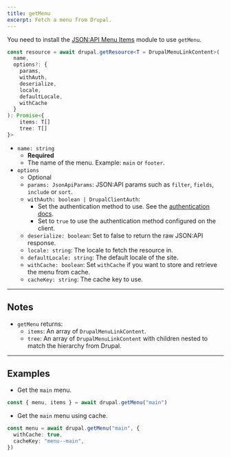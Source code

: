 ```yaml
---
title: getMenu
excerpt: Fetch a menu from Drupal.
---
```


<Callout icon="⚠️">

You need to install the [JSON:API Menu Items](https://www.drupal.org/project/jsonapi_menu_items) module to use `getMenu`.

</Callout>

```ts
const resource = await drupal.getResource<T = DrupalMenuLinkContent>(
  name,
  options?: {
    params,
    withAuth,
    deserialize,
    locale,
    defaultLocale,
	withCache
  }
): Promise<{
	items: T[]
	tree: T[]
}>
```

- `name: string`
  - **Required**
  - The name of the menu. Example: `main` or `footer`.
- `options`
  - Optional
  - `params: JsonApiParams`: JSON:API params such as `filter`, `fields`, `include` or `sort`.
  - `withAuth: boolean | DrupalClientAuth`:
    - Set the authentication method to use. See the [authentication docs](/docs/authentication).
    - Set to `true` to use the authentication method configured on the client.
  - `deserialize: boolean`: Set to false to return the raw JSON:API response.
  - `locale: string`: The locale to fetch the resource in.
  - `defaultLocale: string`: The default locale of the site.
  - `withCache: boolean`: Set `withCache` if you want to store and retrieve the menu from cache.
  - `cacheKey: string`: The cache key to use.

---

## Notes

- `getMenu` returns:
  - `items`: An array of `DrupalMenuLinkContent`.
  - `tree`: An array of `DrupalMenuLinkContent` with children nested to match the hierarchy from Drupal.

---

## Examples

- Get the `main` menu.

```ts
const { menu, items } = await drupal.getMenu("main")
```

- Get the `main` menu using cache.

```ts
const menu = await drupal.getMenu("main", {
  withCache: true,
  cacheKey: "menu--main",
})
```
